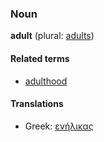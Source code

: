 ===Noun===
'''adult''' (plural: [[adults]])

====Related terms====
*[[adulthood]]

====Translations====
*Greek: [[ενήλικας]]